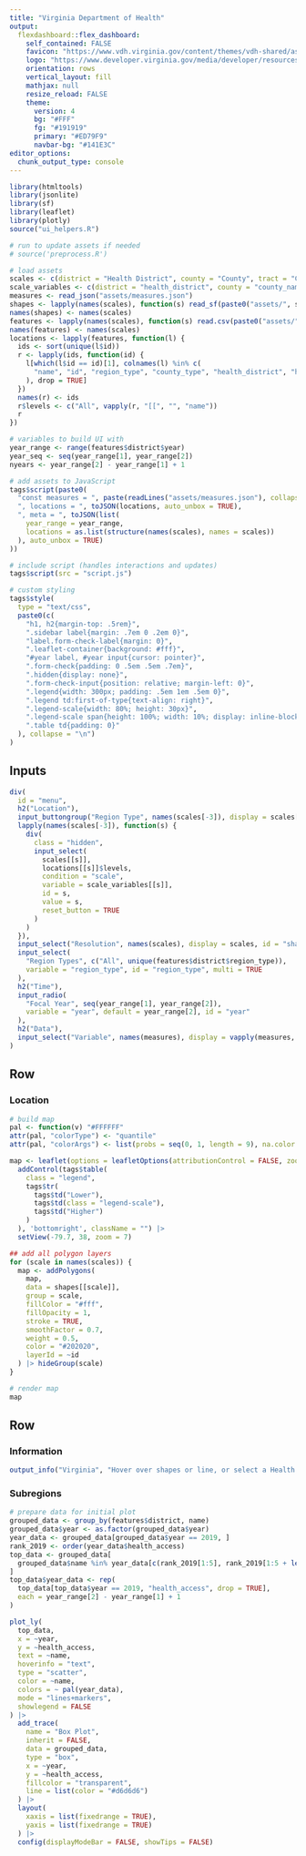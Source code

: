 ```yaml
---
title: "Virginia Department of Health"
output: 
  flexdashboard::flex_dashboard:
    self_contained: FALSE
    favicon: "https://www.vdh.virginia.gov/content/themes/vdh-shared/assets/images/icon.png"
    logo: "https://www.developer.virginia.gov/media/developer/resources/brand/banner/latest/cardinal.svg"
    orientation: rows
    vertical_layout: fill
    mathjax: null
    resize_reload: FALSE
    theme:
      version: 4
      bg: "#FFF"
      fg: "#191919" 
      primary: "#ED79F9"
      navbar-bg: "#141E3C"
editor_options: 
  chunk_output_type: console
---
```


```r
library(htmltools)
library(jsonlite)
library(sf)
library(leaflet)
library(plotly)
source("ui_helpers.R")

# run to update assets if needed
# source('preprocess.R')

# load assets
scales <- c(district = "Health District", county = "County", tract = "Census Tract")
scale_variables <- c(district = "health_district", county = "county_name", tract = "tract_name")
measures <- read_json("assets/measures.json")
shapes <- lapply(names(scales), function(s) read_sf(paste0("assets/", s, ".geojson")))
names(shapes) <- names(scales)
features <- lapply(names(scales), function(s) read.csv(paste0("assets/", s, ".csv")))
names(features) <- names(scales)
locations <- lapply(features, function(l) {
  ids <- sort(unique(l$id))
  r <- lapply(ids, function(id) {
    l[which(l$id == id)[1], colnames(l) %in% c(
      "name", "id", "region_type", "county_type", "health_district", "healthDistrict", "county_name", "tract_name"
    ), drop = TRUE]
  })
  names(r) <- ids
  r$levels <- c("All", vapply(r, "[[", "", "name"))
  r
})

# variables to build UI with
year_range <- range(features$district$year)
year_seq <- seq(year_range[1], year_range[2])
nyears <- year_range[2] - year_range[1] + 1
```

```r
# add assets to JavaScript
tags$script(paste0(
  "const measures = ", paste(readLines("assets/measures.json"), collapse = ""),
  ", locations = ", toJSON(locations, auto_unbox = TRUE),
  ", meta = ", toJSON(list(
    year_range = year_range,
    locations = as.list(structure(names(scales), names = scales))
  ), auto_unbox = TRUE)
))

# include script (handles interactions and updates)
tags$script(src = "script.js")

# custom styling
tags$style(
  type = "text/css",
  paste0(c(
    "h1, h2{margin-top: .5rem}",
    ".sidebar label{margin: .7em 0 .2em 0}",
    "label.form-check-label{margin: 0}",
    ".leaflet-container{background: #fff}",
    "#year label, #year input{cursor: pointer}",
    ".form-check{padding: 0 .5em .5em .7em}",
    ".hidden{display: none}",
    ".form-check-input{position: relative; margin-left: 0}",
    ".legend{width: 300px; padding: .5em 1em .5em 0}",
    ".legend td:first-of-type{text-align: right}",
    ".legend-scale{width: 80%; height: 30px}",
    ".legend-scale span{height: 100%; width: 10%; display: inline-block}",
    ".table td{padding: 0}"
  ), collapse = "\n")
)
```

Inputs {.sidebar}
-
```r
div(
  id = "menu",
  h2("Location"),
  input_buttongroup("Region Type", names(scales[-3]), display = scales[-3], id = "scale"),
  lapply(names(scales[-3]), function(s) {
    div(
      class = "hidden",
      input_select(
        scales[[s]],
        locations[[s]]$levels,
        condition = "scale",
        variable = scale_variables[[s]],
        id = s,
        value = s,
        reset_button = TRUE
      )
    )
  }),
  input_select("Resolution", names(scales), display = scales, id = "shapes"),
  input_select(
    "Region Types", c("All", unique(features$district$region_type)),
    variable = "region_type", id = "region_type", multi = TRUE
  ),
  h2("Time"),
  input_radio(
    "Focal Year", seq(year_range[1], year_range[2]),
    variable = "year", default = year_range[2], id = "year"
  ),
  h2("Data"),
  input_select("Variable", names(measures), display = vapply(measures, "[[", "", "name"), id = "variable")
)
```

Row
-
### Location
```r
# build map
pal <- function(v) "#FFFFFF"
attr(pal, "colorType") <- "quantile"
attr(pal, "colorArgs") <- list(probs = seq(0, 1, length = 9), na.color = "#808080")

map <- leaflet(options = leafletOptions(attributionControl = FALSE, zoomControl = FALSE)) |>
  addControl(tags$table(
    class = "legend",
    tags$tr(
      tags$td("Lower"),
      tags$td(class = "legend-scale"),
      tags$td("Higher")
    )
  ), 'bottomright', className = "") |>
  setView(-79.7, 38, zoom = 7)

## add all polygon layers
for (scale in names(scales)) {
  map <- addPolygons(
    map,
    data = shapes[[scale]],
    group = scale,
    fillColor = "#fff",
    fillOpacity = 1,
    stroke = TRUE,
    smoothFactor = 0.7,
    weight = 0.5,
    color = "#202020",
    layerId = ~id
  ) |> hideGroup(scale)
}

# render map
map
```


Row
-

### Information
```r
output_info("Virginia", "Hover over shapes or line, or select a Health District or County to see more.")
```

### Subregions
```r
# prepare data for initial plot
grouped_data <- group_by(features$district, name)
grouped_data$year <- as.factor(grouped_data$year)
year_data <- grouped_data[grouped_data$year == 2019, ]
rank_2019 <- order(year_data$health_access)
top_data <- grouped_data[
  grouped_data$name %in% year_data[c(rank_2019[1:5], rank_2019[1:5 + length(rank_2019) - 5]), "name", drop = TRUE],
]
top_data$year_data <- rep(
  top_data[top_data$year == 2019, "health_access", drop = TRUE],
  each = year_range[2] - year_range[1] + 1
)

plot_ly(
  top_data,
  x = ~year,
  y = ~health_access,
  text = ~name,
  hoverinfo = "text",
  type = "scatter",
  color = ~name,
  colors = ~ pal(year_data),
  mode = "lines+markers",
  showlegend = FALSE
) |>
  add_trace(
    name = "Box Plot",
    inherit = FALSE,
    data = grouped_data,
    type = "box",
    x = ~year,
    y = ~health_access,
    fillcolor = "transparent",
    line = list(color = "#d6d6d6")
  ) |>
  layout(
    xaxis = list(fixedrange = TRUE),
    yaxis = list(fixedrange = TRUE)
  ) |>
  config(displayModeBar = FALSE, showTips = FALSE)
```
